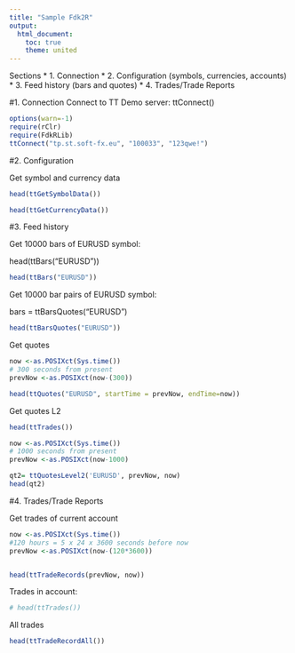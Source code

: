 ```yaml
---
title: "Sample Fdk2R"
output:
  html_document:
    toc: true
    theme: united
---
```


Sections
* 1. Connection
* 2. Configuration (symbols, currencies, accounts)
* 3. Feed history  (bars and quotes)
* 4. Trades/Trade Reports

#1. Connection
Connect to TT Demo server:
ttConnect()

```r
options(warn=-1)
require(rClr)
require(FdkRLib)
ttConnect("tp.st.soft-fx.eu", "100033", "123qwe!")
```

#2. Configuration

Get symbol and currency data
```r
head(ttGetSymbolData())

head(ttGetCurrencyData())
```

#3. Feed history
<p>Get 10000 bars of EURUSD symbol:</p>
head(ttBars("EURUSD"))

```r
head(ttBars("EURUSD"))
```

<p>Get 10000 bar pairs of EURUSD symbol:</p>
bars = ttBarsQuotes("EURUSD")

```r
head(ttBarsQuotes("EURUSD"))
```


Get quotes
```r

now <-as.POSIXct(Sys.time())
# 300 seconds from present
prevNow <-as.POSIXct(now-(300))

head(ttQuotes("EURUSD", startTime = prevNow, endTime=now))
```

Get quotes L2
```r
head(ttTrades())

now <-as.POSIXct(Sys.time())
# 1000 seconds from present
prevNow <-as.POSIXct(now-1000)

qt2= ttQuotesLevel2('EURUSD', prevNow, now)
head(qt2)
```

#4. Trades/Trade Reports


Get trades of current account

```r
now <-as.POSIXct(Sys.time())
#120 hours = 5 x 24 x 3600 seconds before now
prevNow <-as.POSIXct(now-(120*3600))


head(ttTradeRecords(prevNow, now))
```

Trades in account:
```r
# head(ttTrades())
```
All trades
```r
head(ttTradeRecordAll())
```
